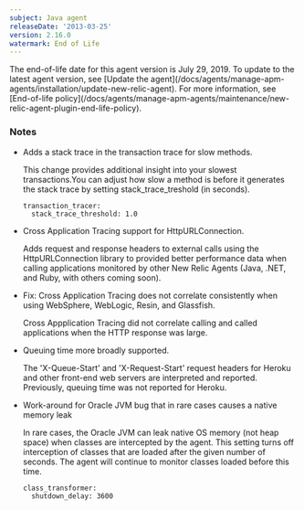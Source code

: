 ```yaml
---
subject: Java agent
releaseDate: '2013-03-25'
version: 2.16.0
watermark: End of Life
---
```


<Callout variant="important">
  The end-of-life date for this agent version is July 29, 2019. To update to the latest agent version, see [Update the agent](/docs/agents/manage-apm-agents/installation/update-new-relic-agent). For more information, see [End-of-life policy](/docs/agents/manage-apm-agents/maintenance/new-relic-agent-plugin-end-life-policy).
</Callout>

### Notes

* Adds a stack trace in the transaction trace for slow methods.

  This change provides additional insight into your slowest transactions.You can adjust how slow a method is before it generates the stack trace by setting stack_trace_treshold (in seconds).

  ```
  transaction_tracer:
    stack_trace_threshold: 1.0
  ```
* Cross Application Tracing support for HttpURLConnection.

  Adds request and response headers to external calls using the HttpURLConnection library to provided better performance data when calling applications monitored by other New Relic Agents (Java, .NET, and Ruby, with others coming soon).
* Fix: Cross Application Tracing does not correlate consistently when using WebSphere, WebLogic, Resin, and Glassfish.

  Cross Appplication Tracing did not correlate calling and called applications when the HTTP response was large.
* Queuing time more broadly supported.

  The 'X-Queue-Start' and 'X-Request-Start' request headers for Heroku and other front-end web servers are interpreted and reported. Previously, queuing time was not reported for Heroku.
* Work-around for Oracle JVM bug that in rare cases causes a native memory leak

  In rare cases, the Oracle JVM can leak native OS memory (not heap space) when classes are intercepted by the agent. This setting turns off interception of classes that are loaded after the given number of seconds. The agent will continue to monitor classes loaded before this time.

  ```
  class_transformer:
    shutdown_delay: 3600
  ```
